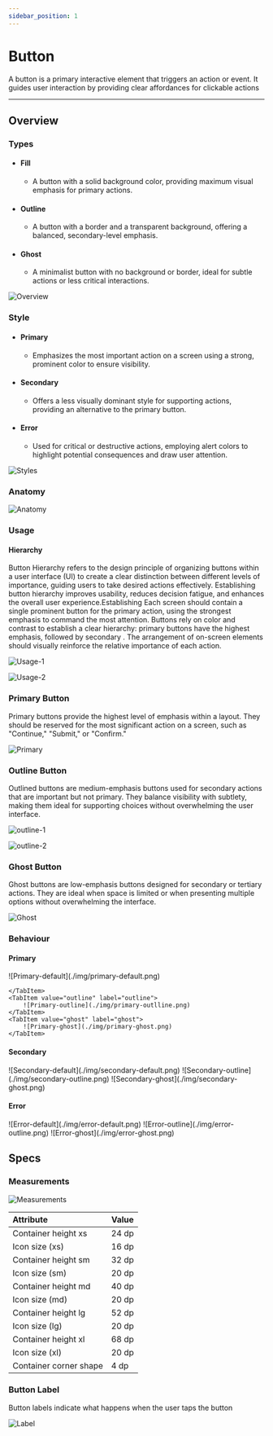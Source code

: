 ```yaml
---
sidebar_position: 1
---
```


# Button
A button is a primary interactive element that triggers an action or event. It guides user interaction by providing clear affordances for clickable actions

---
## Overview
### Types


-   #### Fill
    - A button with a solid background color, providing maximum visual emphasis for primary actions.
-   #### Outline
    - A button with a border and a transparent background, offering a balanced, secondary-level emphasis.
-   #### Ghost
    - A minimalist button with no background or border, ideal for subtle actions or less critical interactions.

![Overview](img/overview.png)

### Style

-   #### Primary
    - Emphasizes the most important action on a screen using a strong, prominent color to ensure visibility.
-   #### Secondary
    - Offers a less visually dominant style for supporting actions, providing an alternative to the primary button.
-   #### Error
    - Used for critical or destructive actions, employing alert colors to highlight potential consequences and draw user attention.

![Styles](./img/styles.png)


### Anatomy

![Anatomy](./img/anatomy.png)
### Usage

#### Hierarchy

Button Hierarchy refers to the design principle of organizing buttons within a user interface (UI) to create a clear distinction between different levels of importance, guiding users to take desired actions effectively. Establishing button hierarchy improves usability, reduces decision fatigue, and enhances the overall user experience.Establishing
Each screen should contain a single prominent button for the primary action, using the strongest emphasis to command the most attention. Buttons rely on color and contrast to establish a clear hierarchy: primary buttons have the highest emphasis, followed by secondary . The arrangement of on-screen elements should visually reinforce the relative importance of each action.

![Usage-1](./img/usage-1.png)

![Usage-2](./img/usage-2.png)

### Primary Button


Primary buttons provide the highest level of emphasis within a layout. They should be reserved for the most significant action on a screen, such as "Continue," "Submit," or "Confirm."

![Primary](./img/primary.png)

### Outline Button


Outlined buttons are medium-emphasis buttons used for secondary actions that are important but not primary. They balance visibility with subtlety, making them ideal for supporting choices without overwhelming the user interface.

![outline-1](./img/outline-1.png)

![outline-2](./img/outline-2.png)

### Ghost Button


Ghost buttons are low-emphasis buttons designed for secondary or tertiary actions. They are ideal when space is limited or when presenting multiple options without overwhelming the interface.

![Ghost](./img/ghost.png)

### Behaviour

#### Primary
<Tabs>
    <TabItem value="default" label="default" default>
        ![Primary-default](./img/primary-default.png)

    </TabItem>
    <TabItem value="outline" label="outline">
        ![Primary-outline](./img/primary-outlline.png)
    </TabItem>
    <TabItem value="ghost" label="ghost">
        ![Primary-ghost](./img/primary-ghost.png)
    </TabItem>

</Tabs>

#### Secondary
<Tabs>
    <TabItem value="default" label="default" default>
       ![Secondary-default](./img/secondary-default.png)
    </TabItem>
    <TabItem value="outline" label="outline">
        ![Secondary-outline](./img/secondary-outline.png)
    </TabItem>
    <TabItem value="ghost" label="ghost">
        ![Secondary-ghost](./img/secondary-ghost.png)
    </TabItem>
</Tabs>

#### Error
<Tabs>
    <TabItem value="default" label="default" default>
       ![Error-default](./img/error-default.png)
    </TabItem>
    <TabItem value="outline" label="outline">
        ![Error-outline](./img/error-outline.png)
    </TabItem>
    <TabItem value="ghost" label="ghost">
        ![Error-ghost](./img/error-ghost.png)
    </TabItem>
</Tabs>

## Specs

### Measurements

![Measurements](./img/measurements.png)

| Attribute | Value |
| :--- | --- |
| Container height xs | 24 dp |
| Icon size (xs) | 16 dp |
| Container height sm | 32 dp |
| Icon size (sm) | 20 dp |
| Container height md | 40 dp |
| Icon size (md) | 20 dp |
| Container height lg | 52 dp |
| Icon size (lg) | 20 dp |
| Container height xl | 68 dp |
| Icon size (xl) | 20 dp |
| Container corner shape | 4 dp |

### Button Label

Button labels indicate what happens when the user taps the button

![Label](./img/button-label.png)
